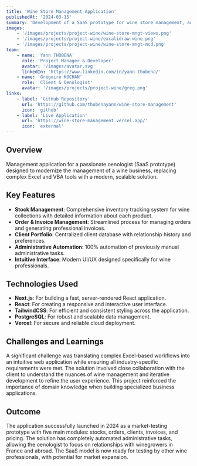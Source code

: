 ```yaml
---
title: 'Wine Store Management Application'
publishedAt: '2024-03-15'
summary: 'Development of a SaaS prototype for wine store management, automating administrative tasks and simplifying stock, order, invoice, and client portfolio management for oenologists.'
images:
    - '/images/projects/project-wine/wine-store-mngt-views.png'
    - '/images/projects/project-wine/excalidraw-wine.png'
    - '/images/projects/project-wine/wine-store-mngt-mcd.png'
team:
    - name: 'Yann THOBENA'
      role: 'Project Manager & Developer'
      avatar: '/images/avatar.svg'
      linkedIn: 'https://www.linkedin.com/in/yann-thobena/'
    - name: 'Grégoire KOCHAN'
      role: 'Client & Oenologist'
      avatar: '/images/projects/project-wine/greg.png'
links:
    - label: 'GitHub Repository'
      url: 'https://github.com/thobenayann/wine-store-management'
      icon: 'github'
    - label: 'Live Application'
      url: 'https://wine-store-management.vercel.app/'
      icon: 'external'
---
```


## Overview

Management application for a passionate oenologist (SaaS prototype) designed to modernize the management of a wine business, replacing complex Excel and VBA tools with a modern, scalable solution.

## Key Features

-   **Stock Management**: Comprehensive inventory tracking system for wine collections with detailed information about each product.
-   **Order & Invoice Management**: Streamlined process for managing orders and generating professional invoices.
-   **Client Portfolio**: Centralized client database with relationship history and preferences.
-   **Administrative Automation**: 100% automation of previously manual administrative tasks.
-   **Intuitive Interface**: Modern UI/UX designed specifically for wine professionals.

## Technologies Used

-   **Next.js**: For building a fast, server-rendered React application.
-   **React**: For creating a responsive and interactive user interface.
-   **TailwindCSS**: For efficient and consistent styling across the application.
-   **PostgreSQL**: For robust and scalable data management.
-   **Vercel**: For secure and reliable cloud deployment.

## Challenges and Learnings

A significant challenge was translating complex Excel-based workflows into an intuitive web application while ensuring all industry-specific requirements were met. The solution involved close collaboration with the client to understand the nuances of wine management and iterative development to refine the user experience. This project reinforced the importance of domain knowledge when building specialized business applications.

## Outcome

The application successfully launched in 2024 as a market-testing prototype with five main modules: stocks, orders, clients, invoices, and pricing. The solution has completely automated administrative tasks, allowing the oenologist to focus on relationships with winegrowers in France and abroad. The SaaS model is now ready for testing by other wine professionals, with potential for market expansion.
